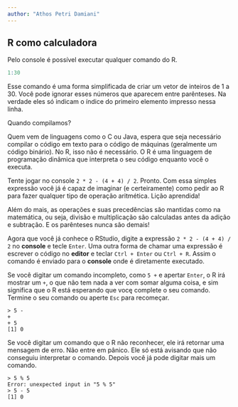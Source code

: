 ```yaml
---
author: "Athos Petri Damiani"
---
```


## R como calculadora

Pelo console é possível executar qualquer comando do R.

```r
1:30
```

Esse comando é uma forma simplificada de criar um vetor de inteiros de 1 a 30.
Você pode ignorar esses números que aparecem entre parênteses. Na verdade eles 
só indicam o índice do primeiro elemento impresso nessa linha.

<div class='admonition note'>
<p class='admonition-title'>
Quando compilamos?
</p>
<p>
Quem vem de linguagens como o C ou Java, espera que seja necessário compilar o código em texto para o código de máquinas (geralmente um código binário). No R, isso não é necessário. O R é uma linguagem de programação dinâmica que interpreta o seu código enquanto você o executa.
</p>
</div>

Tente jogar no console `2 * 2 - (4 + 4) / 2`. Pronto. Com essa simples expressão você já é capaz de imaginar (e certeiramente) como pedir ao R para fazer qualquer tipo de operação aritmética. Lição aprendida!

Além do mais, as operações e suas precedências são mantidas como na matemática, ou seja, divisão e multiplicação são calculadas antes da adição e subtração. E os parênteses nunca são demais!

Agora que você já conhece o RStudio, digite a expressão `2 * 2 - (4 + 4) / 2` no
**console** e tecle `Enter`. Uma outra forma de chamar uma expressão é escrever
o código no **editor** e teclar `Ctrl + Enter` ou `Ctrl + R`. Assim o comando é enviado para o **console** onde é diretamente executado.

Se você digitar um comando incompleto, como `5 + ` e apertar `Enter`, o R irá mostrar um `+`, o que não tem nada a ver com somar alguma coisa, e sim significa que o R está esperando que vocę complete o seu comando. Termine o seu comando ou aperte `Esc` para recomeçar.

```
> 5 -
+ 
+ 5
[1] 0
```

Se você digitar um comando que o R não reconhecer, ele irá retornar uma mensagem de erro. Não entre em pânico. Ele só está avisando que não conseguiu interpretar o comando. Depois você já pode digitar mais um comando.

```
> 5 % 5
Error: unexpected input in "5 % 5"
> 5 - 5
[1] 0
```


